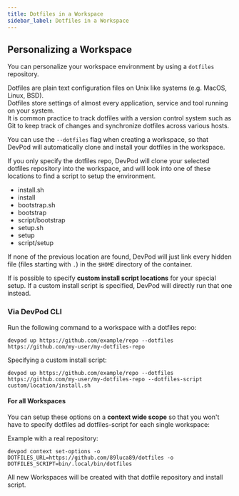 ```yaml
---
title: Dotfiles in a Workspace
sidebar_label: Dotfiles in a Workspace
---
```


## Personalizing a Workspace

You can personalize your workspace environment by using a `dotfiles` repository.

Dotfiles are plain text configuration files on Unix like systems (e.g. MacOS, Linux, BSD).  
Dotfiles store settings of almost every application, service and tool running on your system.  
It is common practice to track dotfiles with a version control system such as Git
to keep track of changes and synchronize dotfiles across various hosts. 

You can use the `--dotfiles` flag when creating a workspace, so that DevPod will
automatically clone and install your dotfiles in the workspace.

If you only specify the dotfiles repo, DevPod will clone your selected dotfiles
repository into the workspace, and will look into one of these locations to find
a script to setup the environment.

- install.sh
- install
- bootstrap.sh
- bootstrap
- script/bootstrap
- setup.sh
- setup
- script/setup

If none of the previous location are found, DevPod will just link every hidden file (files starting with `.`)
in the `$HOME` directory of the container.

If is possible to specify **custom install script locations** for your special setup. 
If a custom install script is specified, DevPod will directly run that one instead.

### Via DevPod CLI

Run the following command to a workspace with a dotfiles repo:

```
devpod up https://github.com/example/repo --dotfiles https://github.com/my-user/my-dotfiles-repo
```

Specifying a custom install script:

```
devpod up https://github.com/example/repo --dotfiles https://github.com/my-user/my-dotfiles-repo --dotfiles-script custom/location/install.sh
```

#### For all Workspaces

You can setup these options on a **context wide scope** so that you won't have to specify
dotfiles ad dotfiles-script for each single workspace:

Example with a real repository:

```
devpod context set-options -o DOTFILES_URL=https://github.com/89luca89/dotfiles -o DOTFILES_SCRIPT=bin/.local/bin/dotfiles
```

All new Workspaces will be created with that dotfile repository and install script.
